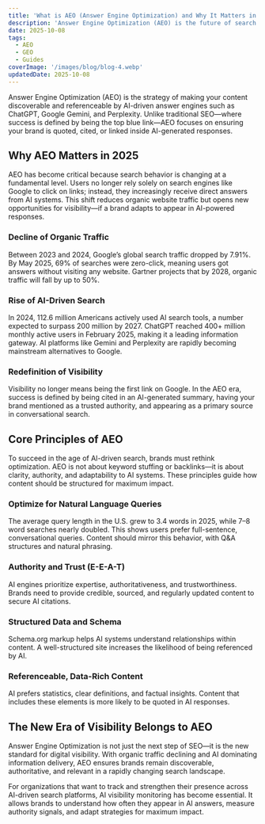 ```yaml
---
title: 'What is AEO (Answer Engine Optimization) and Why It Matters in 2025'
description: 'Answer Engine Optimization (AEO) is the future of search. Learn why AI-driven answers are replacing clicks and how brands can adapt for visibility.'
date: 2025-10-08
tags:
  - AEO
  - GEO
  - Guides
coverImage: '/images/blog/blog-4.webp'
updatedDate: 2025-10-08
---
```


Answer Engine Optimization (AEO) is the strategy of making your content discoverable
and referenceable by AI-driven answer engines such as ChatGPT, Google Gemini, and
Perplexity. Unlike traditional SEO—where success is defined by being the top blue
link—AEO focuses on ensuring your brand is quoted, cited, or linked inside AI-generated
responses.

## Why AEO Matters in 2025

AEO has become critical because search behavior is changing at a fundamental level.
Users no longer rely solely on search engines like Google to click on links; instead,
they increasingly receive direct answers from AI systems. This shift reduces organic
website traffic but opens new opportunities for visibility—if a brand adapts to appear
in AI-powered responses.

### Decline of Organic Traffic

Between 2023 and 2024, Google’s global search traffic dropped by 7.91%. By May 2025,
69% of searches were zero-click, meaning users got answers without visiting any website.
Gartner projects that by 2028, organic traffic will fall by up to 50%.

### Rise of AI-Driven Search

In 2024, 112.6 million Americans actively used AI search tools, a number expected to
surpass 200 million by 2027. ChatGPT reached 400+ million monthly active users in
February 2025, making it a leading information gateway. AI platforms like Gemini and
Perplexity are rapidly becoming mainstream alternatives to Google.

### Redefinition of Visibility

Visibility no longer means being the first link on Google. In the AEO era, success is
defined by being cited in an AI-generated summary, having your brand mentioned as a
trusted authority, and appearing as a primary source in conversational search.

## Core Principles of AEO

To succeed in the age of AI-driven search, brands must rethink optimization. AEO is not
about keyword stuffing or backlinks—it is about clarity, authority, and adaptability to
AI systems. These principles guide how content should be structured for maximum impact.

### Optimize for Natural Language Queries

The average query length in the U.S. grew to 3.4 words in 2025, while 7–8 word searches
nearly doubled. This shows users prefer full-sentence, conversational queries. Content
should mirror this behavior, with Q&A structures and natural phrasing.

### Authority and Trust (E-E-A-T)

AI engines prioritize expertise, authoritativeness, and trustworthiness. Brands need to
provide credible, sourced, and regularly updated content to secure AI citations.

### Structured Data and Schema

Schema.org markup helps AI systems understand relationships within content. A
well-structured site increases the likelihood of being referenced by AI.

### Referenceable, Data-Rich Content

AI prefers statistics, clear definitions, and factual insights. Content that includes
these elements is more likely to be quoted in AI responses.

## The New Era of Visibility Belongs to AEO

Answer Engine Optimization is not just the next step of SEO—it is the new standard for
digital visibility. With organic traffic declining and AI dominating information
delivery, AEO ensures brands remain discoverable, authoritative, and relevant in a
rapidly changing search landscape.

For organizations that want to track and strengthen their presence across AI-driven
search platforms, AI visibility monitoring has become essential. It allows brands to
understand how often they appear in AI answers, measure authority signals, and adapt
strategies for maximum impact.
